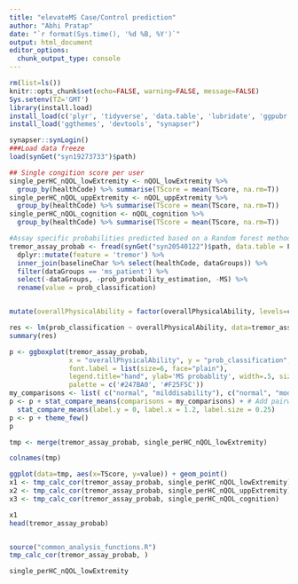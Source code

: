 ```yaml
---
title: "elevateMS Case/Control prediction"
author: "Abhi Pratap"
date: "`r format(Sys.time(), '%d %B, %Y')`"
output: html_document
editor_options: 
  chunk_output_type: console
---
```



```r
rm(list=ls())
knitr::opts_chunk$set(echo=FALSE, warning=FALSE, message=FALSE)
Sys.setenv(TZ='GMT')
library(install.load)
install_load(c('plyr', 'tidyverse', 'data.table', 'lubridate', 'ggpubr', 'synapser'))
install_load('ggthemes', 'devtools', "synapser")

synapser::synLogin()
###Load data freeze
load(synGet("syn19273733")$path)

```



```r
## Single congition score per user
single_perHC_nQOL_lowExtremity <- nQOL_lowExtremity %>% 
  group_by(healthCode) %>% summarise(TScore = mean(TScore, na.rm=T))
single_perHC_nQOL_uppExtremity <- nQOL_uppExtremity %>% 
  group_by(healthCode) %>% summarise(TScore = mean(TScore, na.rm=T))
single_perHC_nQOL_cognition <- nQOL_cognition %>% 
  group_by(healthCode) %>% summarise(TScore = mean(TScore, na.rm=T))
```


```r
#Assay specific probabilities predicted based on a Random forest method
tremor_assay_probab <- fread(synGet("syn20540122")$path, data.table = F) %>% 
  dplyr::mutate(feature = 'tremor') %>%
  inner_join(baselineChar %>% select(healthCode, dataGroups)) %>% 
  filter(dataGroups == 'ms_patient') %>%
  select(-dataGroups, -prob_probability_estimation, -MS) %>%
  rename(value = prob_classification)


mutate(overallPhysicalAbility = factor(overallPhysicalAbility, levels=c('normal', 'milddisability', 'moderatedisability', 'gaitdisability')))

res <- lm(prob_classification ~ overallPhysicalAbility, data=tremor_assay_probab)
summary(res)
```


```r
p <- ggboxplot(tremor_assay_probab, 
               x = "overallPhysicalAbility", y = "prob_classification", 
               font.label = list(size=6, face="plain"),
               legend.title="hand", ylab='MS probablity', width=.5, size=.3,
               palette = c('#247BA0', '#F25F5C'))
my_comparisons <- list( c("normal", "milddisability"), c("normal", "moderatedisability"))
p <- p + stat_compare_means(comparisons = my_comparisons) + # Add pairwise comparisons p-value
  stat_compare_means(label.y = 0, label.x = 1.2, label.size = 0.25) 
p <- p + theme_few()
p

```


```r


tmp <- merge(tremor_assay_probab, single_perHC_nQOL_lowExtremity)

colnames(tmp)

ggplot(data=tmp, aes(x=TScore, y=value)) + geom_point()
x1 <- tmp_calc_cor(tremor_assay_probab, single_perHC_nQOL_lowExtremity)
x2 <- tmp_calc_cor(tremor_assay_probab, single_perHC_nQOL_uppExtremity)
x3 <- tmp_calc_cor(tremor_assay_probab, single_perHC_nQOL_cognition)

x1
head(tremor_assay_probab)


source("common_analysis_functions.R")
tmp_calc_cor(tremor_assay_probab, )

single_perHC_nQOL_lowExtremity


```

